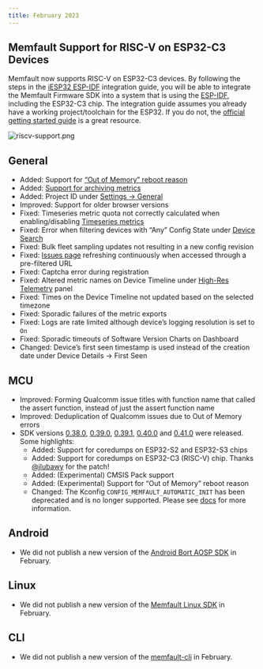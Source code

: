 ```yaml
---
title: February 2023
---
```


## Memfault Support for RISC-V on ESP32-C3 Devices

Memfault now supports RISC-V on ESP32-C3 devices. By following the steps in the
[iESP32 ESP-IDF](/docs/mcu/esp32-guide/) integration guide, you will be able to
integrate the Memfault Firmware SDK into a system that is using the
[ESP-IDF](https://docs.espressif.com/projects/esp-idf), including the ESP32-C3
chip. The integration guide assumes you already have a working project/toolchain
for the ESP32. If you do not, the
[official getting started guide](https://docs.espressif.com/projects/esp-idf/en/latest/esp32/get-started/index.html)
is a great resource.

![riscv-support.png](/img/blog/2023-02-28-Memfault-RISCV-Support.png)

<!-- truncate -->

## General

- Added: Support for
  [“Out of Memory” reboot reason](/docs/platform/reference-reboot-reason-ids/#error-reboot-reasons)
- Added:
  [Support for archiving metrics](/docs/platform/metrics/#archiving--unarchiving-metrics)
- Added: Project ID under
  [Settings → General](https://app.memfault.com/organizations/-/projects/-/settings)
- Improved: Support for older browser versions
- Fixed: Timeseries metric quota not correctly calculated when
  enabling/disabling [Timeseries metrics](/docs/platform/metrics/#timeseries)
- Fixed: Error when filtering devices with “Any” Config State under
  [Device Search](https://app.memfault.com/organizations/-/projects/-/devices)
- Fixed: Bulk fleet sampling updates not resulting in a new config revision
- Fixed:
  [Issues page](https://app.memfault.com/organizations/-/projects/-/issues)
  refreshing continuously when accessed through a pre-filtered URL
- Fixed: Captcha error during registration
- Fixed: Altered metric names on Device Timeline under
  [High-Res Telemetry](/docs/android/android-custom-metrics/#high-resolution-telemetry-hrt)
  panel
- Fixed: Times on the Device Timeline not updated based on the selected timezone
- Fixed: Sporadic failures of the metric exports
- Fixed: Logs are rate limited although device’s logging resolution is set to
  `On`
- Fixed: Sporadic timeouts of Software Version Charts on Dashboard
- Changed: Device’s first seen timestamp is used instead of the creation date
  under Device Details → First Seen

## MCU

- Improved: Forming Qualcomm issue titles with function name that called the
  assert function, instead of just the assert function name
- Improved: Deduplication of Qualcomm issues due to Out of Memory errors
- SDK versions
  [0.38.0](https://github.com/memfault/memfault-firmware-sdk/blob/master/CHANGES.md#changes-between-memfault-sdk-0380-and-sdk-0372---feb-1-2023),
  [0.39.0](https://github.com/memfault/memfault-firmware-sdk/blob/master/CHANGES.md#changes-between-memfault-sdk-0390-and-sdk-0380---feb-3-2023),
  [0.39.1](https://github.com/memfault/memfault-firmware-sdk/blob/master/CHANGES.md#changes-between-memfault-sdk-0391-and-sdk-0390---feb-3-2023),
  [0.40.0](https://github.com/memfault/memfault-firmware-sdk/blob/master/CHANGES.md#changes-between-memfault-sdk-0400-and-sdk-0391---feb-15-2023)
  and
  [0.41.0](https://github.com/memfault/memfault-firmware-sdk/blob/master/CHANGES.md#changes-between-memfault-sdk-0410-and-sdk-0400---feb-22-2023)
  were released. Some highlights:
  - Added: Support for coredumps on ESP32-S2 and ESP32-S3 chips
  - Added: Support for coredumps on ESP32-C3 (RISC-V) chip. Thanks
    [@jlubawy](https://github.com/jlubawy) for the patch!
  - Added: (Experimental) CMSIS Pack support
  - Added: (Experimental) Support for “Out of Memory” reboot reason
  - Changed: The Kconfig `CONFIG_MEMFAULT_AUTOMATIC_INIT` has been deprecated
    and is no longer supported. Please see
    [docs](/docs/mcu/esp32-guide#initializing-memfault) for more information.

## Android

- We did not publish a new version of the
  [Android Bort AOSP SDK](https://github.com/memfault/bort) in February.

## Linux

- We did not publish a new version of the
  [Memfault Linux SDK](https://github.com/memfault/memfault-linux-sdk) in
  February.

## CLI

- We did not publish a new version of the
  [memfault-cli](https://pypi.org/project/memfault-cli/) in February.
